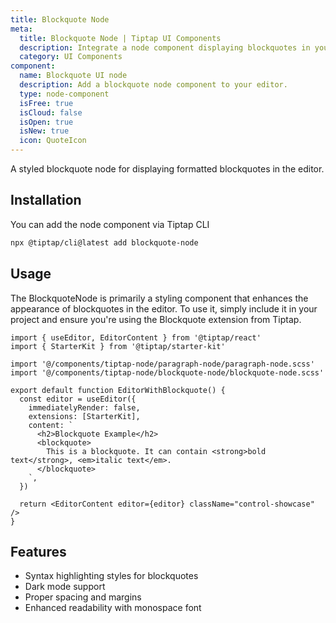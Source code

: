 ```yaml
---
title: Blockquote Node
meta:
  title: Blockquote Node | Tiptap UI Components
  description: Integrate a node component displaying blockquotes in your Tiptap Editor. More in our docs!
  category: UI Components
component:
  name: Blockquote UI node
  description: Add a blockquote node component to your editor.
  type: node-component
  isFree: true
  isCloud: false
  isOpen: true
  isNew: true
  icon: QuoteIcon
---
```



A styled blockquote node for displaying formatted blockquotes in the editor.

<CodeDemo isScrollable src="https://template.tiptap.dev/preview/tiptap-node/blockquote-node" />

## Installation

You can add the node component via Tiptap CLI

```bash
npx @tiptap/cli@latest add blockquote-node
```

## Usage

The BlockquoteNode is primarily a styling component that enhances the appearance of blockquotes in the editor. To use it, simply include it in your project and ensure you're using the Blockquote extension from Tiptap.

```tsx
import { useEditor, EditorContent } from '@tiptap/react'
import { StarterKit } from '@tiptap/starter-kit'

import '@/components/tiptap-node/paragraph-node/paragraph-node.scss'
import '@/components/tiptap-node/blockquote-node/blockquote-node.scss'

export default function EditorWithBlockquote() {
  const editor = useEditor({
    immediatelyRender: false,
    extensions: [StarterKit],
    content: `
      <h2>Blockquote Example</h2>
      <blockquote>
        This is a blockquote. It can contain <strong>bold text</strong>, <em>italic text</em>.
      </blockquote>
    `,
  })

  return <EditorContent editor={editor} className="control-showcase" />
}
```

## Features

- Syntax highlighting styles for blockquotes
- Dark mode support
- Proper spacing and margins
- Enhanced readability with monospace font
